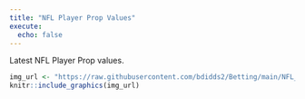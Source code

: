 ---
title: "NFL Player Prop Values"
execute:
  echo: false
---

Latest NFL Player Prop values.

```{r}
img_url <- "https://raw.githubusercontent.com/bdidds2/Betting/main/NFL_Player_Prop_Values.png" 
knitr::include_graphics(img_url)
```
